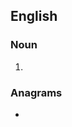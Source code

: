 {{also|cabinboy|cabin boy}}
==English==

===Noun===
{{en-noun}}

# {{alternative spelling of|en|cabin boy}}

===Anagrams===
* {{anagrams|en|a=abbcinoy|babycino}}